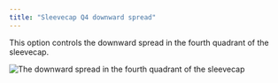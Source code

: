 ```yaml
---
title: "Sleevecap Q4 downward spread"
---
```



This option controls the downward spread in the fourth quadrant of the sleevecap.

![The downward spread in the fourth quadrant of the sleevecap](sleevecapq4spread2.svg)

<Aboutsleevecap />

